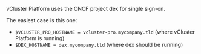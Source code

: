 vCluster Platform uses the CNCF project dex for single sign-on.

The easiest case is this one:

- `$VCLUSTER_PRO_HOSTNAME = vcluster-pro.mycompany.tld` (where vCluster Platform is running)
- `$DEX_HOSTNAME = dex.mycompany.tld` (where dex should be running)
